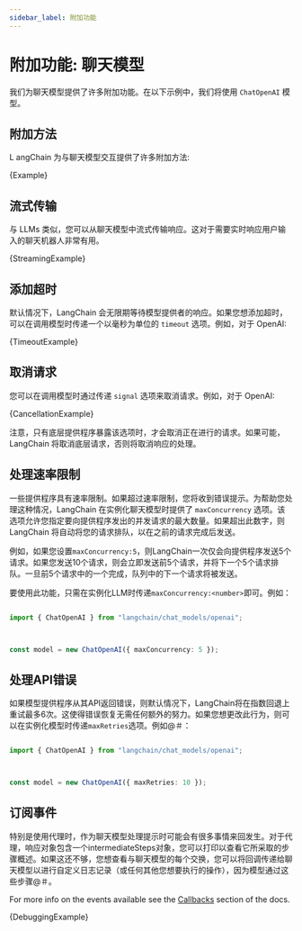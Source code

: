 ```yaml
---
sidebar_label: 附加功能
---
```









# 附加功能: 聊天模型

我们为聊天模型提供了许多附加功能。在以下示例中，我们将使用 `ChatOpenAI` 模型。

## 附加方法

L angChain 为与聊天模型交互提供了许多附加方法:

<CodeBlock language="typescript">{Example}</CodeBlock>


## 流式传输

与 LLMs 类似，您可以从聊天模型中流式传输响应。这对于需要实时响应用户输入的聊天机器人非常有用。

<CodeBlock language="typescript">{StreamingExample}</CodeBlock>


## 添加超时

默认情况下，LangChain 会无限期等待模型提供者的响应。如果您想添加超时，可以在调用模型时传递一个以毫秒为单位的 `timeout` 选项。例如，对于 OpenAI:

<CodeBlock language="typescript">{TimeoutExample}</CodeBlock>


## 取消请求

您可以在调用模型时通过传递 `signal` 选项来取消请求。例如，对于 OpenAI:

<CodeBlock language="typescript">{CancellationExample}</CodeBlock>


注意，只有底层提供程序暴露该选项时，才会取消正在进行的请求。如果可能，LangChain 将取消底层请求，否则将取消响应的处理。

## 处理速率限制

一些提供程序具有速率限制。如果超过速率限制，您将收到错误提示。为帮助您处理这种情况，LangChain 在实例化聊天模型时提供了 `maxConcurrency` 选项。该选项允许您指定要向提供程序发出的并发请求的最大数量。如果超出此数字，则 LangChain 将自动将您的请求排队，以在之前的请求完成后发送。


例如，如果您设置`maxConcurrency:5`，则LangChain一次仅会向提供程序发送5个请求。如果您发送10个请求，则会立即发送前5个请求，并将下一个5个请求排队。一旦前5个请求中的一个完成，队列中的下一个请求将被发送。


要使用此功能，只需在实例化LLM时传递`maxConcurrency:<number>`即可。例如：


```typescript

import { ChatOpenAI } from "langchain/chat_models/openai";



const model = new ChatOpenAI({ maxConcurrency: 5 });

```



## 处理API错误


如果模型提供程序从其API返回错误，则默认情况下，LangChain将在指数回退上重试最多6次。这使得错误恢复无需任何额外的努力。如果您想更改此行为，则可以在实例化模型时传递`maxRetries`选项。例如@＃：


```typescript

import { ChatOpenAI } from "langchain/chat_models/openai";



const model = new ChatOpenAI({ maxRetries: 10 });

```



## 订阅事件


特别是使用代理时，作为聊天模型处理提示时可能会有很多事情来回发生。对于代理，响应对象包含一个intermediateSteps对象，您可以打印以查看它所采取的步骤概述。如果这还不够，您想查看与聊天模型的每个交换，您可以将回调传递给聊天模型以进行自定义日志记录（或任何其他您想要执行的操作），因为模型通过这些步骤@＃。


For more info on the events available see the [Callbacks](/docs/production/callbacks/) section of the docs.



<CodeBlock language="typescript">{DebuggingExample}</CodeBlock>

